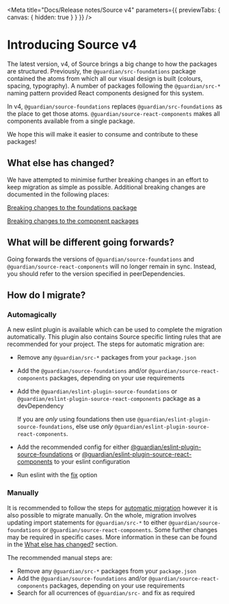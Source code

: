 
<Meta
	title="Docs/Release notes/Source v4"
	parameters={{ previewTabs: { canvas: { hidden: true } } }}
/>

# Introducing Source v4

The latest version, v4, of Source brings a big change to how the packages are structured. Previously, the `@guardian/src-foundations` package contained the atoms from which all our visual design is built (colours, spacing, typography). A number of packages following the `@guardian/src-*` naming pattern provided React components designed for this system.

In v4, `@guardian/source-foundations` replaces `@guardian/src-foundations` as the place to get those atoms. `@guardian/source-react-components` makes all components available from a single package.

We hope this will make it easier to consume and contribute to these packages!

## What else has changed?

We have attempted to minimise further breaking changes in an effort to keep migration as simple as possible. Additional breaking changes are documented in the following places:

[Breaking changes to the foundations package](https://github.com/guardian/source/blob/main/packages/%40guardian/source-foundations/migration-breaking-changes.md)

[Breaking changes to the component packages](https://github.com/guardian/source/blob/main/packages/%40guardian/source-react-components/migration-breaking-changes.md)

## What will be different going forwards?

Going forwards the versions of `@guardian/source-foundations` and `@guardian/source-react-components` will no longer remain in sync. Instead, you should refer to the version specified in peerDependencies.

## How do I migrate?

### Automagically

A new eslint plugin is available which can be used to complete the migration automatically. This plugin also contains Source specific linting rules that are recommended for your project. The steps for automatic migration are:

-   Remove any `@guardian/src-*` packages from your `package.json`
-   Add the `@guardian/source-foundations` and/or `@guardian/source-react-components` packages, depending on your use requirements
-   Add the `@guardian/eslint-plugin-source-foundations` or `@guardian/eslint-plugin-source-react-components` package as a devDependency

    If you are _only_ using foundations then use `@guardian/eslint-plugin-source-foundations`, else use _only_ `@guardian/eslint-plugin-source-react-components`.

-   Add the recommended config for either [@guardian/eslint-plugin-source-foundations](https://github.com/guardian/source/tree/main/packages/%40guardian/eslint-plugin-source-foundations#usage) or [@guardian/eslint-plugin-source-react-components](https://github.com/guardian/source/tree/main/packages/%40guardian/eslint-plugin-source-react-components#usage) to your eslint configuration
-   Run eslint with the [fix](https://eslint.org/docs/user-guide/command-line-interface#fixing-problems) option

### Manually

It is recommended to follow the steps for [automatic migration](#automagically) however it is also possible to migrate manually. On the whole, migration involves updating import statements for `@guardian/src-*` to either `@guardian/source-foundations` or `@guardian/source-react-components`. Some further changes may be required in specific cases. More information in these can be found in the [What else has changed?](#what-else-has-changed) section.

The recommended manual steps are:

-   Remove any `@guardian/src-*` packages from your `package.json`
-   Add the `@guardian/source-foundations` and/or `@guardian/source-react-components` packages, depending on your use requirements
-   Search for all ocurrences of `@guardian/src-` and fix as required
